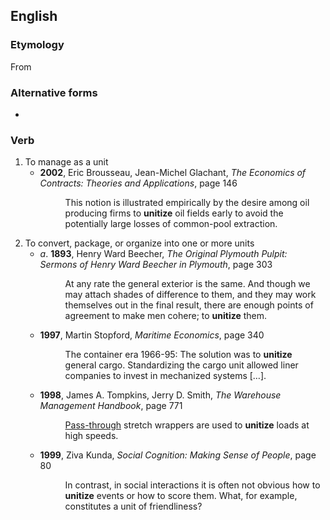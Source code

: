==English==

===Etymology===
From {{suffix|unit|ize|lang=en}}

===Alternative forms===
* {{l|en|unitise}}

===Verb===
{{en-verb|unitizes|unitizing|unitized}}
# To manage as a unit
#* '''2002''', Eric Brousseau, Jean-Michel Glachant, ''The Economics of Contracts: Theories and Applications'', page 146
#*: This notion is illustrated empirically by the desire among oil producing firms to '''unitize''' oil fields early to avoid the potentially large losses of common-pool extraction.
# To convert, package, or organize into one or more units
#* ''a''. '''1893''', Henry Ward Beecher, ''The Original Plymouth Pulpit: Sermons of Henry Ward Beecher in Plymouth'', page 303
#*: At any rate the general exterior is the same. And though we may attach shades of difference to them, and they may work themselves out in the final result, there are enough points of agreement to make men cohere; to '''unitize''' them.
#* '''1997''', Martin Stopford, ''Maritime Economics'', page 340
#*: The container era 1966-95: The solution was to '''unitize''' general cargo. Standardizing the cargo unit allowed liner companies to invest in mechanized systems […].
#* '''1998''', James A. Tompkins, Jerry D. Smith, ''The Warehouse Management Handbook'', page 771
#*: [[Pass-through]] stretch wrappers are used to '''unitize''' loads at high speeds.
#* '''1999''', Ziva Kunda, ''Social Cognition: Making Sense of People'', page 80
#*: In contrast, in social interactions it is often not obvious how to '''unitize''' events or how to score them. What, for example, constitutes a unit of friendliness?